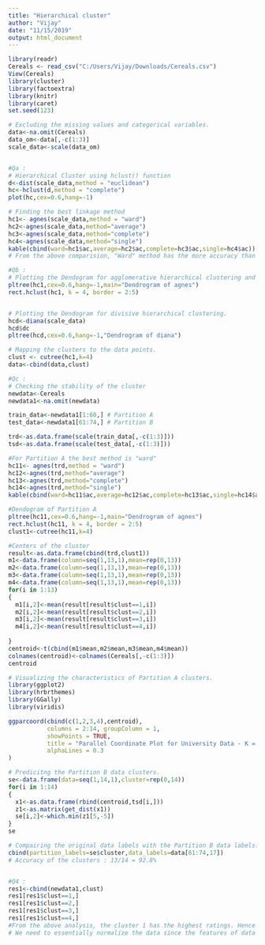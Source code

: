 ---
title: "Hierarchical cluster"
author: "Vijay"
date: "11/15/2019"
output: html_document
---
```{r}
library(readr)
Cereals <- read_csv("C:/Users/Vijay/Downloads/Cereals.csv")
View(Cereals)
library(cluster)
library(factoextra)
library(knitr)
library(caret)
set.seed(123)

# Excluding the missing values and categorical variables.
data<-na.omit(Cereals)
data_om<-data[,-c(1:3)]
scale_data<-scale(data_om)


#Qa : 
# Hierarchical Cluster using hclust() function
d<-dist(scale_data,method = "euclidean")
hc<-hclust(d,method = "complete")
plot(hc,cex=0.6,hang=-1)

# Finding the best linkage method 
hc1<- agnes(scale_data,method = "ward")
hc2<-agnes(scale_data,method="average")
hc3<-agnes(scale_data,method="complete")
hc4<-agnes(scale_data,method="single")
kable(cbind(ward=hc1$ac,average=hc2$ac,complete=hc3$ac,single=hc4$ac))
# From the above comparision, "Ward" method has the more accuracy than others.

#Qb :
# Plotting the Dendogram for agglomerative hierarchical clustering and choosing K=4 clusters since longest path is cutting the dendpogram into 4 clusters. 
pltree(hc1,cex=0.6,hang=-1,main="Dendrogram of agnes")
rect.hclust(hc1, k = 4, border = 2:5)


# Plotting the Dendogram for divisive hierarchical clustering.
hcd<-diana(scale_data)
hcd$dc
pltree(hcd,cex=0.6,hang=-1,"Dendrogram of diana")

# Mapping the clusters to the data points. 
clust <- cutree(hc1,k=4) 
data<-cbind(data,clust)

#Qc :
# Checking the stability of the cluster
newdata<-Cereals
newdata1<-na.omit(newdata) 

train_data<-newdata1[1:60,] # Partition A
test_data<-newdata1[61:74,] # Partition B

trd<-as.data.frame(scale(train_data[,-c(1:3)]))
tsd<-as.data.frame(scale(test_data[,-c(1:3)]))

#For Partition A the best method is "ward" 
hc11<- agnes(trd,method = "ward")
hc12<-agnes(trd,method="average")
hc13<-agnes(trd,method="complete")
hc14<-agnes(trd,method="single")
kable(cbind(ward=hc11$ac,average=hc12$ac,complete=hc13$ac,single=hc14$ac))

#Dendogram of Partition A
pltree(hc11,cex=0.6,hang=-1,main="Dendrogram of agnes")
rect.hclust(hc11, k = 4, border = 2:5)
clust1<-cutree(hc11,k=4)

#Centers of the cluster
result<-as.data.frame(cbind(trd,clust1))
m1<-data.frame(column=seq(1,13,1),mean=rep(0,13))
m2<-data.frame(column=seq(1,13,1),mean=rep(0,13))
m3<-data.frame(column=seq(1,13,1),mean=rep(0,13))
m4<-data.frame(column=seq(1,13,1),mean=rep(0,13))
for(i in 1:13)
{
  m1[i,2]<-mean(result[result$clust==1,i])
  m2[i,2]<-mean(result[result$clust==2,i])
  m3[i,2]<-mean(result[result$clust==3,i])
  m4[i,2]<-mean(result[result$clust==4,i])
  
}
centroid<-t(cbind(m1$mean,m2$mean,m3$mean,m4$mean))
colnames(centroid)<-colnames(Cereals[,-c(1:3)])
centroid

# Visualizing the characteristics of Partition A clusters. 
library(ggplot2)
library(hrbrthemes)
library(GGally)
library(viridis)

ggparcoord(cbind(c(1,2,3,4),centroid),
           columns = 2:14, groupColumn = 1, 
           showPoints = TRUE, 
           title = "Parallel Coordinate Plot for University Data - K = 3",
           alphaLines = 0.3 
) 

# Predicitng the Partition B data clusters.
se<-data.frame(data=seq(1,14,1),cluster=rep(0,14))
for(i in 1:14)
{
  x1<-as.data.frame(rbind(centroid,tsd[i,]))
  z1<-as.matrix(get_dist(x1))
  se[i,2]<-which.min(z1[5,-5])
}
se

# Compairing the original data labels with the Partition B data labels.
cbind(partition_labels=se$cluster,data_labels=data[61:74,17])
# Accuracy of the clusters : 13/14 = 92.8%


#Q4 :
res1<-cbind(newdata1,clust)
res1[res1$clust==1,]
res1[res1$clust==2,]
res1[res1$clust==3,]
res1[res1$clust==4,]
#From the above analysis, the cluster 1 has the highest ratings. Hence it will be the "healthy cluster". 
# We need to essentially normalize the data since the features of data is heterogenous. Therefore, standardizing the data is required.

```

